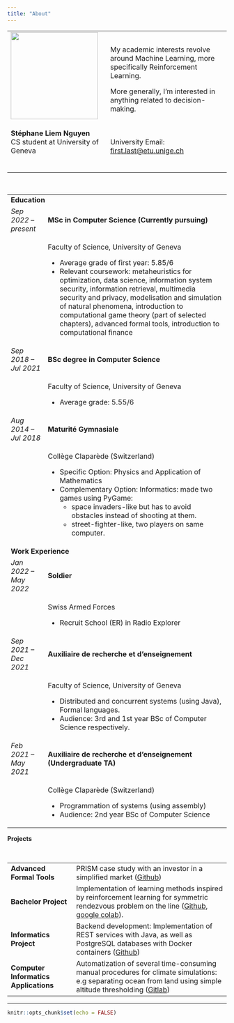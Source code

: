 ```yaml
---
title: "About"
---
```


<!---  <img src="images/profile.jpeg" alt="Profile Picture" class="profile-picture"> --->

<table>
<tr>
<td>
<img align="left" src="images/profile-circle.png" width="200">
</td>
<td>
My academic interests revolve around Machine Learning, more specifically Reinforcement Learning.

More generally, I'm interested in anything related to decision-making.
</td>
</tr>
<tr>
<td>
<p class="small">
**Stéphane Liem Nguyen**<br>
CS student at University of Geneva<br>
<!---Email--->
  <a href="mailto:stephane13ste@gmail.com" target="_blank" rel="noopener noreferrer"><i class="fa fa-envelope" aria-hidden="true"></i></a>&nbsp;
<!---Linkedin--->
  <a href="https://www.linkedin.com/in/stéphane-liem-nguyen/" target="_blank" rel="noopener noreferrer"><i class="fa fa-linkedin"></i></a>&nbsp;
<!---GitHub--->
  <a href="https://github.com/Zenchiyu/" target="_blank" rel="noopener noreferrer"><i class="fab fa-github"></i></a>&nbsp;
<!---ResearchGate--->
  <a href="https://www.researchgate.net/profile/Stephane_Nguyen?ev=hdr_xprf&_tp=eyJjb250ZXh0Ijp7InBhZ2UiOiJfZGlyZWN0In19" target="_blank" rel="noopener noreferrer"><i class="fa-brands fa-researchgate"></i></a>&nbsp;
</p>
</td>
<td>
University Email: <a href="mailto:stephane.nguyen@etu.unige.ch">first.last@etu.unige.ch</a>
</td>
</tr>
</table>


<!--- CV --->
<table>
<tr>
<td colspan="2">**Education**</td>
<tr>
<td>
*Sep 2022 – present*</td>&emsp;<td>**MSc in Computer Science (Currently pursuing)**</td>
</tr>
<tr>
<td></td>
<td>Faculty of Science, University of Geneva

<p class="small">
- Average grade of first year: 5.85/6
- Relevant coursework: metaheuristics for optimization, data science, information system
security, information retrieval, multimedia security and privacy, modelisation and simulation of natural phenomena, introduction to computational game theory (part of selected
chapters), advanced formal tools, introduction to computational finance</p></td>
</tr>

<tr>
<td>
*Sep 2018 – Jul 2021*</td>&emsp;<td>**BSc degree in Computer Science**</td>
</tr>
<tr>
<td></td>
<td>Faculty of Science, University of Geneva

<p class="small">
- Average grade: 5.55/6
</p></td>
</tr>


<tr>
<td>
*Aug 2014 – Jul 2018*</td>&emsp;<td>**Maturité Gymnasiale**</td>
</tr>
<tr>
<td></td>
<td>Collège Claparède (Switzerland)

<p class="small">
<ul>
<li>Specific Option: Physics and Application of Mathematics</li>
<li>Complementary Option: Informatics: made two games using PyGame:
  <ul>
  <li>space invaders-like but has to avoid obstacles instead of shooting at them.</li>
  <li>street-fighter-like, two players on same computer.</li>
  </ul>
</li>
</ul>
</p></td>
</tr>

<!--- -------------------------------------- --->
<tr>
<td colspan="2">**Work Experience**</td>
</tr>
<tr>
<td>
*Jan 2022 – May 2022*</td>&emsp;<td>**Soldier**</td>
</tr>
<tr>
<td></td>
<td>Swiss Armed Forces

<p class="small">
- Recruit School (ER) in Radio Explorer</p></td>
</tr>

<tr>
<td>
*Sep 2021 – Dec 2021*</td>&emsp;<td>**Auxiliaire de recherche et d’enseignement**</td>
</tr>
<tr>
<td></td>
<td>Faculty of Science, University of Geneva

<p class="small">
-  Distributed and concurrent systems (using Java), Formal languages.
- Audience: 3rd and 1st year BSc of Computer Science respectively.
</p></td>
</tr>


<tr>
<td>
*Feb 2021 – May 2021*</td>&emsp;<td>**Auxiliaire de recherche et d’enseignement (Undergraduate TA)**</td>
</tr>
<tr>
<td></td>
<td>Collège Claparède (Switzerland)

<p class="small">
- Programmation of systems (using assembly)
- Audience: 2nd year BSc of Computer Science
</p></td>
</tr>
</table>

<!--- -------------------------------------- --->
**Projects**

<table>
<tr>
<td>
**Advanced Formal Tools**</td>&emsp;<td>PRISM case study with an investor in a simplified market (<a href="https://github.com/Zenchiyu/advanced-formal-tools" target="_blank" rel="noopener noreferrer">Github</a>)</td>

<tr>
<td>
**Bachelor Project**</td>&emsp;<td>Implementation of learning methods inspired by reinforcement learning for symmetric rendezvous problem on the line (<a href="https://github.com/Zenchiyu/bachelor-project" target="_blank" rel="noopener noreferrer">Github</a>, <a href="https://colab.research.google.com/drive/1PQ_DDKtybPYOu60aEphWkZo64BNJOjAH#scrollTo=3oHNhsAj_vgA" target="_blank" rel="noopener noreferrer"> google colab</a>).</td>

<tr>
<td>
**Informatics Project**</td>&emsp;<td>Backend development: Implementation of REST services with Java, as well as PostgreSQL databases with Docker containers (<a href="https://github.com/Zenchiyu/pinfo-moviet" target="_blank" rel="noopener noreferrer">Github</a>)</td>

<!--- https://github.com/Zenchiyu/gym_tic_tac_toe --->

<tr>
<td>
**Computer Informatics Applications**</td>&emsp;<td>Automatization of several time-consuming manual procedures for climate simulations: e.g
separating ocean from land using simple altitude thresholding (<a href="https://gitlab.com/mit_gcm/project" target="_blank" rel="noopener noreferrer">Gitlab</a>)</td>
</tr>
</table>
---


```r
knitr::opts_chunk$set(echo = FALSE)
```


